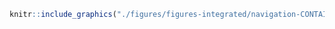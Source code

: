<!-- #### Navigation - Porte-conteneurs {-} -->


<!-- -------------------------------------------------- -->

```r
knitr::include_graphics("./figures/figures-integrated/navigation-CONTAINER.png")
```

<br>
